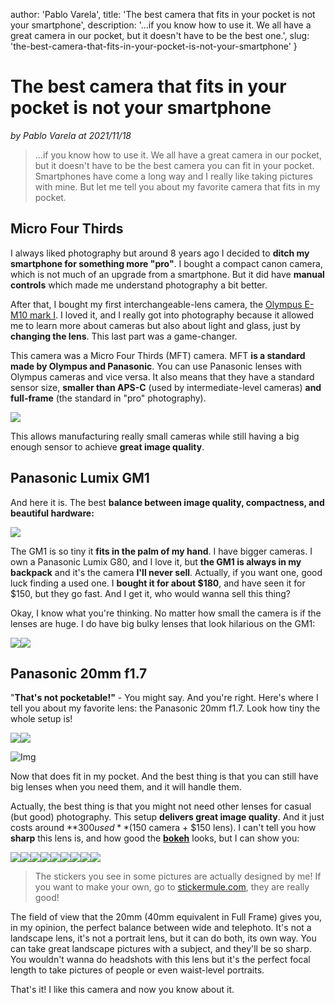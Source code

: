 

  author: 'Pablo Varela',
  title: 'The best camera that fits in your pocket is not your smartphone',
  description: '...if you know how to use it. We all have a great camera in our pocket, but it doesn\'t have to be the best one.',
  slug: 'the-best-camera-that-fits-in-your-pocket-is-not-your-smartphone'
}

# The best camera that fits in your pocket is not your smartphone

<i className="text-xs text-neutral-8">by Pablo Varela at 2021/11/18</i>

<FeatureImage
  src="https://ik.imagekit.io/pablopunk/posts/the-best-camera-that-fits-in-your-pocket-is-not-your-smartphone.jpg?updatedAt=1698057159111"
  alt="The best camera that fits in your pocket is not your smartphone"
  />

> ...if you know how to use it. We all have a great camera in our pocket, but it doesn't have to be the best camera you can fit in your pocket. Smartphones have come a long way and I really like taking pictures with mine. But let me tell you about my favorite camera that fits in my pocket.

## Micro Four Thirds

I always liked photography but around 8 years ago I decided to **ditch my smartphone for something more "pro"**. I bought a compact canon camera, which is not much of an upgrade from a smartphone. But it did have **manual controls** which made me understand photography a bit better.

After that, I bought my first interchangeable-lens camera, the [Olympus E-M10 mark I](https://www.amazon.es/Olympus-OM-D-M10-pantalla-estabilizador/dp/B00HWRHBVK?th=1). I loved it, and I really got into photography because it allowed me to learn more about cameras but also about light and glass, just by **changing the lens**. This last part was a game-changer.

This camera was a Micro Four Thirds (MFT) camera. MFT **is a standard made by Olympus and Panasonic**. You can use Panasonic lenses with Olympus cameras and vice versa. It also means that they have a standard sensor size, **smaller than APS-C** (used by intermediate-level cameras) **and full-frame** (the standard in "pro" photography).

![](https://a.storyblok.com/f/113260/995x777/5bfb3085af/sensor-size-mft-apsc-full-frame.png)

This allows manufacturing really small cameras while still having a big enough sensor to achieve **great image quality**.

## Panasonic Lumix GM1

And here it is. The best **balance between image quality, compactness, and beautiful hardware:**

![](https://a.storyblok.com/f/113260/4592x3448/0372a7ace9/panasonic-lumix-gm1-b-w.JPG)

The GM1 is so tiny it **fits in the palm of my hand**. I have bigger cameras. I own a Panasonic Lumix G80, and I love it, but **the GM1 is always in my backpack** and it's the camera **I'll never sell**. Actually, if you want one, good luck finding a used one. I **bought it for about $180**, and have seen it for $150, but they go fast. And I get it, who would wanna sell this thing?

Okay, I know what you're thinking. No matter how small the camera is if the lenses are huge. I do have big bulky lenses that look hilarious on the GM1:

![](https://a.storyblok.com/f/113260/4592x3448/15a980147e/gm1-zoom.JPG)![](https://a.storyblok.com/f/113260/3448x4592/f47769be9c/gm1-tele.JPG)

## Panasonic 20mm f1.7

"**That's not pocketable!"** - You might say. And you're right. Here's where I tell you about my favorite lens: the Panasonic 20mm f1.7. Look how tiny the whole setup is!

![](https://a.storyblok.com/f/113260/4253x3193/83fe5167ef/gm1-20mm.JPG)![](https://a.storyblok.com/f/113260/4592x3448/139f2e5245/gm1-20mm.JPG)

![Img](https://a.storyblok.com/f/113260/3448x4592/e49a00866b/lumix-gm1-pocket)

Now that does fit in my pocket. And the best thing is that you can still have big lenses when you need them, and it will handle them.

Actually, the best thing is that you might not need other lenses for casual (but good) photography. This setup **delivers great image quality**. And it just costs around **$300 used** ($150 camera + $150 lens). I can't tell you how **sharp** this lens is, and how good the **[bokeh](https://en.wikipedia.org/wiki/Bokeh)** looks, but I can show you:

![](https://a.storyblok.com/f/113260/3448x4592/80268eec49/p1050618.jpeg)![](https://a.storyblok.com/f/113260/4592x3448/cf187c45c6/p1050615.jpeg)![](https://a.storyblok.com/f/113260/4592x3448/749de23b60/p1050595.jpeg)![](https://a.storyblok.com/f/113260/4592x3448/0e65cde5bc/p1050583.jpeg)![](https://a.storyblok.com/f/113260/2990x3983/12beb0e74b/p1050516.jpeg)![](https://a.storyblok.com/f/113260/4592x3448/4fffae62b7/p1050508.jpeg)![](https://a.storyblok.com/f/113260/3448x4592/ba85c2d634/stickers.JPG)![](https://a.storyblok.com/f/113260/3448x4592/a0e5a1a32c/moriarty.JPG)![](https://a.storyblok.com/f/113260/3093x4185/a622d58a89/earbuds-nothing-ear.JPG)

> The stickers you see in some pictures are actually designed by me! If you want to make your own, go to [stickermule.com](https://www.stickermule.com/es), they are really good!

The field of view that the 20mm (40mm equivalent in Full Frame) gives you, in my opinion, the perfect balance between wide and telephoto. It's not a landscape lens, it's not a portrait lens, but it can do both, its own way. You can take great landscape pictures with a subject, and they'll be so sharp. You wouldn't wanna do headshots with this lens but it's the perfect focal length to take pictures of people or even waist-level portraits.

That's it! I like this camera and now you know about it.
